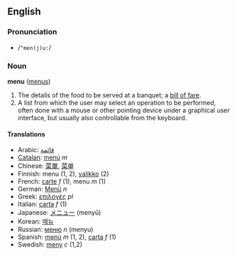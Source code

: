 ==English==
===Pronunciation===
*/<tt>"men(j)u:</tt>/

===Noun===
'''menu''' ([[menus]])

#The details of the food to be served at a banquet; a [[bill of fare]].
#A list from which the user may select an operation to be performed, often done with a mouse or other pointing device under a graphical user interface, but usually also controllable from the keyboard.

====Translations====
*Arabic: [[قائمة]]
*[[Catalan]]: [[menú]] ''m''
*Chinese: [[菜單]], [[菜单]]
*Finnish: menu (1, 2), [[valikko]] (2)
*French: [[carte#French|carte]] ''f'' (1), menu ''m'' (1)
*German: [[Menü]] ''n''
*Greek: [[επιλογές]] ''pl''
*Italian: [[carta#Italian|carta]] ''f'' (1)
*Japanese: [[メニュー]] (menyū)
*Korean: [[메뉴]]
*Russian: [[меню]] ''n'' (menyu)
*Spanish: [[menú]] ''m'' (1, 2), [[carta]] ''f'' (1)
*Swedish: [[meny]] ''c'' (1,2)